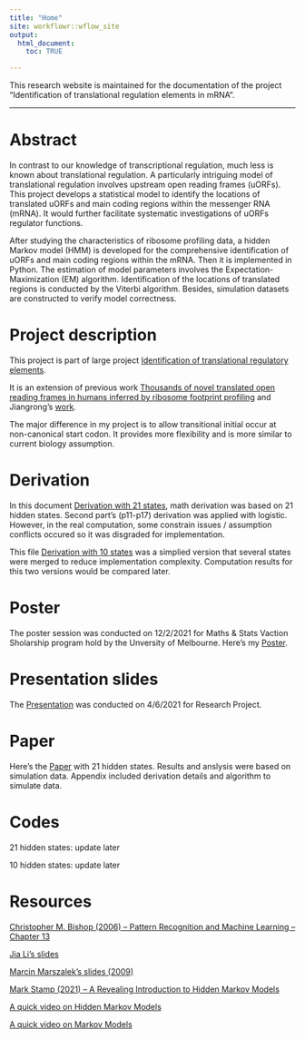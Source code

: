 ```yaml
---
title: "Home"
site: workflowr::wflow_site
output:
  html_document:
    toc: TRUE

---
```


This research website is maintained for the documentation of the project "Identification of translational regulation elements in mRNA". 

***

# Abstract
In contrast to our knowledge of transcriptional regulation, much less is known about translational regulation. A particularly intriguing model of translational regulation involves upstream open reading frames (uORFs). This project develops a statistical model to identify the locations of translated uORFs and main coding regions within the messenger RNA (mRNA). It would further facilitate systematic investigations of uORFs regulator functions.

After studying the characteristics of ribosome profiling data, a hidden Markov model (HMM) is developed for the comprehensive identification of uORFs and main coding regions within the mRNA. Then it is implemented in Python. The estimation of model parameters involves the Expectation-Maximization (EM) algorithm. Identification of the locations of translated regions is conducted by the Viterbi algorithm. Besides, simulation datasets are constructed to verify model correctness.

# Project description
This project is part of large project [Identification of translational regulatory elements](assets/Project Description.pdf).

It is an extension of previous work [Thousands of novel translated open reading frames in humans inferred by ribosome footprint profiling](assets/Previous work.pdf) and Jiangrong's [work](assets/Ouyang.pdf). 

The major difference in my project is to allow transitional initial occur at non-canonical start codon. It provides more flexibility and is more similar to current biology assumption.


# Derivation
In this document [Derivation with 21 states](assets/Derivation Full.pdf), math derivation was based on 21 hidden states. Second part's (p11-p17) derivation was applied with logistic. However, in the real computation, some constrain issues / assumption conflicts occured so it was disgraded for implementation. 

This file [Derivation with 10 states](assets/Derivation with 10 states.pdf) was a simplied version that several states were merged to reduce implementation complexity. Computation results for this two versions would be compared later.

# Poster
The poster session was conducted on 12/2/2021 for Maths & Stats Vaction Sholarship program hold by the Unversity of Melbourne. Here's my [Poster](assets/Poster.pdf).

# Presentation slides
The [Presentation](assets/Presentation.pdf) was conducted on 4/6/2021 for Research Project.

# Paper
Here's the [Paper](assets/Paper.pdf) with 21 hidden states. Results and anslysis were based on simulation data. Appendix included derivation details and algorithm to simulate data.

# Codes
21 hidden states: update later

10 hidden states: update later

# Resources
[Christopher M. Bishop (2006) -- Pattern Recognition and Machine Learning -- Chapter 13](assets/Christopher M. Bishop.pdf)

[Jia Li's slides](assets/Jia Li's slides.pdf)

[Marcin Marszalek's slides (2009)](assets/Marcin Marszalek's slides.pdf)

[Mark Stamp (2021) -- A Revealing Introduction to Hidden Markov Models](assets/Mark Stamp.pdf)

[A quick video on Hidden Markov Models](https://www.youtube.com/watch?v=4XqWadvEj2k&list=PLpAeikDnrZLU_hmWcY00EXuV3z8unmUfQ&index=4)

[A quick video on Markov Models](https://www.youtube.com/watch?v=4XqWadvEj2k&list=PLpAeikDnrZLU_hmWcY00EXuV3z8unmUfQ&index=5)

